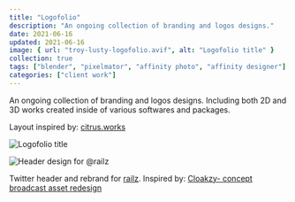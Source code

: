 ```yaml
---
title: "Logofolio"
description: "An ongoing collection of branding and logos designs."
date: 2021-06-16
updated: 2021-06-16
image: { url: "troy-lusty-logofolio.avif", alt: "Logofolio title" }
collection: true
tags: ["blender", "pixelmator", "affinity photo", "affinity designer"]
categories: ["client work"]
---
```


An ongoing collection of branding and logos designs. Including both 2D and 3D works created inside of various softwares and packages.

Layout inspired by: [citrus.works](https://citrus.works/)

![Logofolio title](troy-lusty-logofolio.avif)

![Header design for @_railz_](troy-lusty-logofolio-railz.avif)

Twitter header and rebrand for [railz](https://twitter.com/@_railz_). Inspired by: [Cloakzy- concept broadcast asset redesign](https://www.behance.net/gallery/100498021/Cloakzy-Concept-Broadcast-Assets)
